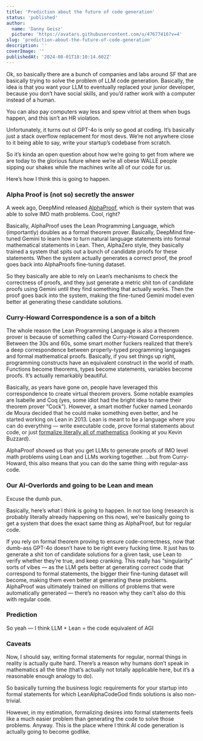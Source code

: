```yaml
---
title: 'Prediction about the future of code generation'
status: 'published'
author:
  name: 'Danny Geisz'
  picture: 'https://avatars.githubusercontent.com/u/47677416?v=4'
slug: 'prediction-about-the-future-of-code-generation'
description: ''
coverImage: ''
publishedAt: '2024-08-01T18:10:14.602Z'
---
```


Ok, so basically there are a bunch of companies and labs around SF that are basically trying to solve the problem of LLM code generation. Basically, the idea is that you want your LLM to eventually replaced your junior developer, because you don’t have social skills, and you’d rather work with a computer instead of a human.

You can also pay computers way less and spew vitriol at them when bugs happen, and this isn’t an HR violation.

Unfortunately, it turns out ol GPT-4o is only so good at coding. It’s basically just a stack overflow replacement for most devs. We’re not anywhere close to it being able to say, write your startup’s codebase from scratch.

So it’s kinda an open question about how we’re going to get from where we are today to the glorious future where we’re all obese WALLE people sipping our shakes while the machines write all of our code for us.

Here’s how I think this is going to happen.

### Alpha Proof is (not so) secretly the answer

A week ago, DeepMind released [AlphaProof](https://deepmind.google/discover/blog/ai-solves-imo-problems-at-silver-medal-level/), which is their system that was able to solve IMO math problems. Cool, right?

Basically, AlphaProof uses the Lean Programming Language, which (importantly) doubles as a formal theorem prover. Basically, DeepMind fine-tuned Gemini to learn how to turn natural language statements into formal mathematical statements in Lean. Then, AlphaZero style, they basically trained a system that spits out a bunch of candidate proofs for these statements. When the system actually generates a correct proof, the proof goes back into AlphaProofs fine-tuning dataset.

So they basically are able to rely on Lean’s mechanisms to check the correctness of proofs, and they just generate a metric shit ton of candidate proofs using Gemini until they find something that actually works. Then the proof goes back into the system, making the fine-tuned Gemini model even better at generating these candidate solutions.

### Curry-Howard Correspondence is a son of a bitch

The whole reason the Lean Programming Language is also a theorem prover is because of something called the Curry-Howard Correspondence. Between the 30s and 60s, some smart mother fuckers realized that there’s a deep correspondence between properly-typed programming languages and formal mathematical proofs. Basically, if you set things up right, programming constructs have an equivalent construct in the world of math. Functions become theorems, types become statements, variables become proofs. It’s actually remarkably beautiful.

Basically, as years have gone on, people have leveraged this correspondence to create virtual theorem provers. Some notable examples are Isabelle and Coq (yes, some idiot had the bright idea to name their theorem prover “Cock”). However, a smart mother fucker named <span style="color: rgb(32, 33, 34)">Leonardo de Moura decided that he could make something even better, and he started working on Lean in 2013. Lean is meant to be a language where you can do everything — write executable code, prove formal statements about code, or just </span>[<span style="color: rgb(32, 33, 34)">formalize literally all of mathematics</span>](https://github.com/leanprover-community/mathlib4)<span style="color: rgb(32, 33, 34)"> (looking at you Kevin Buzzard).</span>

AlphaProof showed us that you get LLMs to generate proofs of IMO level math problems using Lean and LLMs working together. …but from Curry-Howard, this also means that you can do the same thing with regular-ass code.

### Our AI-Overlords and going to be Lean and mean

Excuse the dumb pun.

Basically, here’s what I think is going to happen. In not too long (research is probably literally already happening on this now), we’re basically going to get a system that does the exact same thing as AlphaProof, but for regular code.

If you rely on formal theorem proving to ensure code-correctness, now that dumb-ass GPT-4o doesn’t have to be right every fucking time. It just has to generate a shit ton of candidate solutions for a given task, use Lean to verify whether they’re true, and keep cranking. This really has “singularity” sorts of vibes — as the LLM gets better at generating correct code that correspond to formal statements, the bigger their fine-tuning dataset will become, making them even better at generating these problems. AlphaProof was ultimately trained on millions of problems that were automatically generated — there’s no reason why they can’t also do this with regular code.

### Prediction

So yeah — I think LLM + Lean = the code equivalent of AGI

### Caveats

Now, I should say, writing formal statements for regular, normal things in reality is actually quite hard. There’s a reason why humans don’t speak in mathematics all the time (that’s actually not totally applicable here, but it’s a reasonable enough analogy to do).

So basically turning the business logic requirements for your startup into formal statements for which LeanAlphaCodeGod finds solutions is also non-trivial.

However, in my estimation, formalizing desires into formal statements feels like a much easier problem than generating the code to solve those problems. Anyway. This is the place where I think AI code generation is actually going to become godlike.